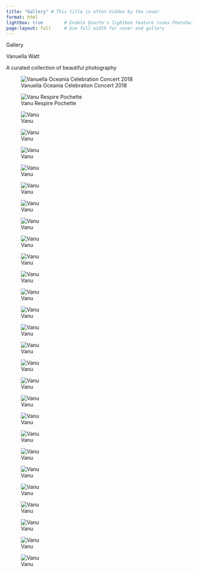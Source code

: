 ```yaml
---
title: "Gallery" # This title is often hidden by the cover
format: html
lightbox: true        # Enable Quarto's lightbox feature (uses PhotoSwipe)
page-layout: full     # Use full width for cover and gallery
---
```


::::: {.cover-section style="background-image: url('song-respire.jpg?w=200');"}
:::: cover-content
::: cover-title
Gallery
:::

::: cover-headline
Vanuella Watt
:::

::: cover-body
A curated collection of beautiful photography
:::
::::
:::::

::: {#gallery-grid .gallery}

![Vanuella Oceania Celebration Concert 2018](vanu-oceania.jpg){group="miezu"}

![Vanu Respire Pochette](vanu-ton-parfum.jpg){group="miezu"}

![Vanu](photo media.jpg3_Respire 2024,2025.jpg){group="miezu"}
  
![Vanu](vanu_red.jpg){group="miezu"}

![Vanu](Photo_Respire10.jpg){group="miezu"}
                     
![Vanu](vanu-oceania.jpg){group="miezu"}

![Vanu](Photo_Respire3.jpg){group="miezu"}
                      
![Vanu](vanu-singing.jpg){group="miezu"}

![Vanu](Photo_Respire4.jpg){group="miezu"}
                      
![Vanu](vanu-ton-parfum.jpg){group="miezu"}

![Vanu](Photo_Respire5.jpg){group="miezu"}
                      
![Vanu](vanu.jpg){group="miezu"}

![Vanu](Photo_Respire8.jpg){group="miezu"}
                      
![Vanu](vanu2024.jpg){group="miezu"}

![Vanu](Photo_Respire9.jpg){group="miezu"}
                      
![Vanu](vanu2024v2.jpg){group="miezu"}

![Vanu](photo-vanu5p_11 Aug 2016.jpg){group="miezu"}
     
![Vanu](vanu2024v3.jpg){group="miezu"}

![Vanu](song-respire.jpg){group="miezu"}
                   
![Vanu](vanuella_by_ew.jpg){group="miezu"}

![Vanu](vanuella_concert.jpg){group="miezu"}

![Vanu](nz-tour-2014.jpg){group="miezu"}

![Vanu](vanu_2023.jpg){group="miezu"}
                    
![Vanu](wattfleur_by_ew.jpg){group="miezu"}

![Vanu](oceania-promo.jpg){group="miezu"}

![Vanu](vanu_concert.jpg){group="miezu"}

![Vanu](photo media.jpg1.jpg){group="miezu"}

![Vanu](vanu_Fiji_Tour_2014.jpg){group="miezu"}


:::
